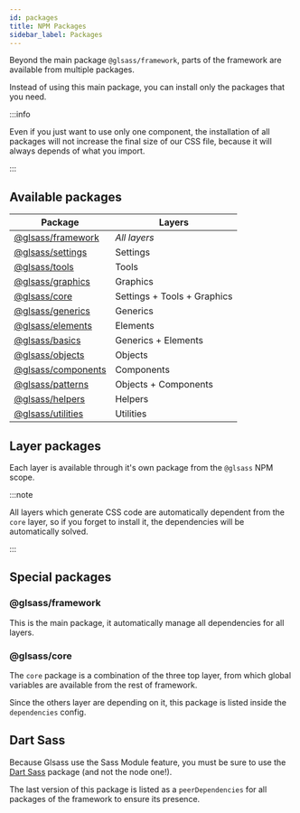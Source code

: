 ```yaml
---
id: packages
title: NPM Packages
sidebar_label: Packages
---
```


Beyond the main package `@glsass/framework`, parts of the framework are
available from multiple packages.

Instead of using this main package, you can install only the packages that you
need.

:::info

Even if you just want to use only one component, the installation of all
packages will not increase the final size of our CSS file, because it will
always depends of what you import.

:::

## Available packages

| Package                                                                | Layers                      |
| ---------------------------------------------------------------------- | --------------------------- |
| [@glsass/framework](https://www.npmjs.com/package/@glsass/framework)   | _All layers_                |
| [@glsass/settings](https://www.npmjs.com/package/@glsass/settings)     | Settings                    |
| [@glsass/tools](https://www.npmjs.com/package/@glsass/tools)           | Tools                       |
| [@glsass/graphics](https://www.npmjs.com/package/@glsass/graphics)     | Graphics                    |
| [@glsass/core](https://www.npmjs.com/package/@glsass/core)             | Settings + Tools + Graphics |
| [@glsass/generics](https://www.npmjs.com/package/@glsass/generics)     | Generics                    |
| [@glsass/elements](https://www.npmjs.com/package/@glsass/elements)     | Elements                    |
| [@glsass/basics](https://www.npmjs.com/package/@glsass/basics)         | Generics + Elements         |
| [@glsass/objects](https://www.npmjs.com/package/@glsass/objects)       | Objects                     |
| [@glsass/components](https://www.npmjs.com/package/@glsass/components) | Components                  |
| [@glsass/patterns](https://www.npmjs.com/package/@glsass/patterns)     | Objects + Components        |
| [@glsass/helpers](https://www.npmjs.com/package/@glsass/helpers)       | Helpers                     |
| [@glsass/utilities](https://www.npmjs.com/package/@glsass/utilities)   | Utilities                   |

## Layer packages

Each layer is available through it's own package from the `@glsass` NPM scope.

:::note

All layers which generate CSS code are automatically dependent from the `core`
layer, so if you forget to install it, the dependencies will be automatically
solved.

:::

## Special packages

### @glsass/framework

This is the main package, it automatically manage all dependencies for all
layers.

### @glsass/core

The `core` package is a combination of the three top layer, from which global
variables are available from the rest of framework.

Since the others layer are depending on it, this package is listed inside the
`dependencies` config.

## Dart Sass

Because Glsass use the Sass Module feature, you must be sure to use the
[Dart Sass](https://www.npmjs.com/package/sass) package (and not the node one!).

The last version of this package is listed as a `peerDependencies` for all
packages of the framework to ensure its presence.
